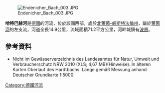 {{Coord|50.7624608|N|7.0823079|E|display=title}}
[[Image:Endenicher_Bach_003.JPG|right]]

'''哈特巴赫河'''是[[德國|德國]]的河流，位於該國西部，處於[[北萊茵-威斯特法倫州|北萊茵-威斯特法倫州]]，屬於[[萊茵河|萊茵河]]的左支流，河道全長14.9公里，流域面積71.2平方公里，河畔城鎮有[[波恩|波恩]]。

==參考資料==
* Nicht im Gewässerverzeichnis des Landesamtes für Natur, Umwelt und Verbraucherschutz NRW 2010 (XLS; 4,67 MB)(Hinweise). In älteren Karten Oberlauf des Hardtbachs. Länge gemäß Messung anhand Deutscher Grundkarte 1:5000.

{{Germany-geo-stub}}
[[Category:德國河流|Category:德國河流]]